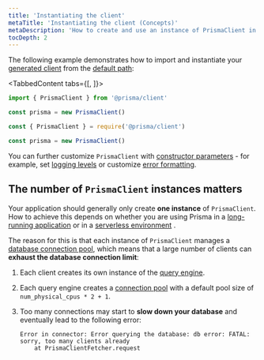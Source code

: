 ```yaml
---
title: 'Instantiating the client'
metaTitle: 'Instantiating the client (Concepts)'
metaDescription: 'How to create and use an instance of PrismaClient in your app.'
tocDepth: 2
---
```


<TopBlock>

The following example demonstrates how to import and instantiate your [generated client](generating-prisma-client) from the [default path](generating-prisma-client#using-a-custom-output-path):

<TabbedContent tabs={[<FileWithIcon text="TypeScript" icon="code"/>, <FileWithIcon text="Javascript" icon="code"/>]}>

<tab>

```ts
import { PrismaClient } from '@prisma/client'

const prisma = new PrismaClient()
```

</tab>

<tab>

```js
const { PrismaClient } = require('@prisma/client')

const prisma = new PrismaClient()
```

</tab>

</TabbedContent>

<Tip>

You can further customize `PrismaClient` with [constructor parameters](../../../../reference/api-reference/prisma-client-reference#prismaclient) <span class="api"></span> - for example, set [logging levels](logging) or customize [error formatting](error-formatting).

</Tip>

</TopBlock>

## The number of `PrismaClient` instances matters

Your application should generally only create **one instance** of `PrismaClient`. How to achieve this depends on whether you are using Prisma in a [long-running application](../../../../guides/performance-and-optimization/connection-management#prismaclient-in-long-running-applications) <span class="guide"></span> or in a [serverless environment](../../../../guides/performance-and-optimization/connection-management#prismaclient-in-serverless-environments) <span class="guide"></span>.

The reason for this is that each instance of `PrismaClient` manages a [database connection pool](connection-pool), which means that a large number of clients can **exhaust the database connection limit**:

1. Each client creates its own instance of the [query engine](../../prisma-engines/query-engine).
2. Each query engine creates a [connection pool](connection-pool) with a default pool size of `num_physical_cpus * 2 + 1`.
3. Too many connections may start to **slow down your database** and eventually lead to the following error:

    ```
    Error in connector: Error querying the database: db error: FATAL: sorry, too many clients already
        at PrismaClientFetcher.request
    ```
